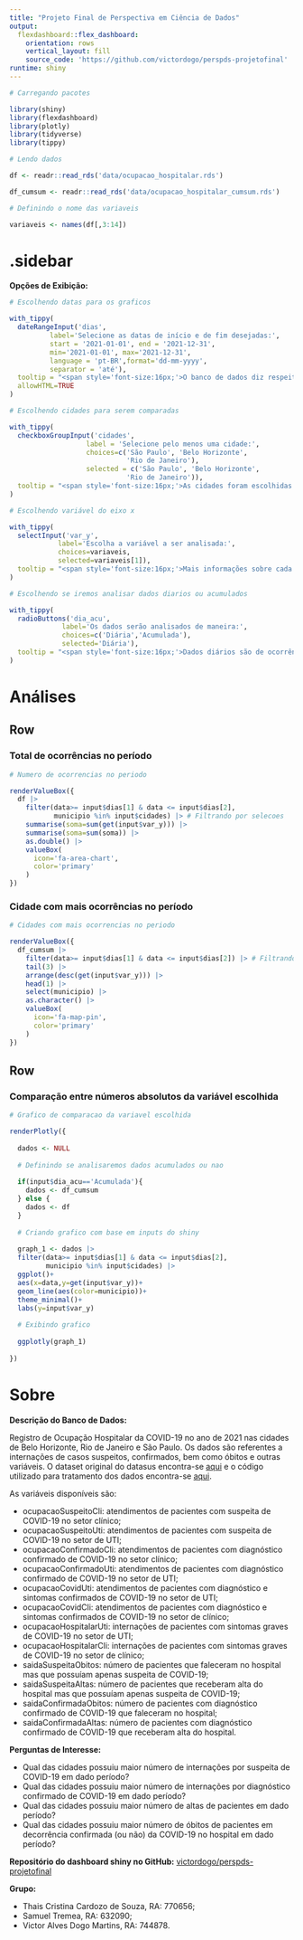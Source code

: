 ```yaml
---
title: "Projeto Final de Perspectiva em Ciência de Dados"
output: 
  flexdashboard::flex_dashboard:
    orientation: rows
    vertical_layout: fill
    source_code: 'https://github.com/victordogo/perspds-projetofinal'
runtime: shiny
---
```


```r

# Carregando pacotes

library(shiny)
library(flexdashboard)
library(plotly)
library(tidyverse)
library(tippy)

```

```r

# Lendo dados

df <- readr::read_rds('data/ocupacao_hospitalar.rds')

df_cumsum <- readr::read_rds('data/ocupacao_hospitalar_cumsum.rds')

# Definindo o nome das variaveis

variaveis <- names(df[,3:14])

```


 {.sidebar data-width=350}
===============================================================

**Opções de Exibição:**

```r

# Escolhendo datas para os graficos

with_tippy(
  dateRangeInput('dias', 
          label='Selecione as datas de início e de fim desejadas:',
          start = '2021-01-01', end = '2021-12-31',
          min='2021-01-01', max='2021-12-31',
          language = 'pt-BR',format='dd-mm-yyyy',
          separator = 'até'),
  tooltip = "<span style='font-size:16px;'>O banco de dados diz respeito às ocorrências no ano de 2021.<span>",
  allowHTML=TRUE
)

# Escolhendo cidades para serem comparadas

with_tippy(
  checkboxGroupInput('cidades',
                   label = 'Selecione pelo menos uma cidade:',
                   choices=c('São Paulo', 'Belo Horizonte',
                             'Rio de Janeiro'),
                   selected = c('São Paulo', 'Belo Horizonte',
                             'Rio de Janeiro')),
  tooltip = "<span style='font-size:16px;'>As cidades foram escolhidas por serem algumas das mais atingidas pela pandemia.<span>"
)

# Escolhendo variável do eixo x

with_tippy(
  selectInput('var_y',
            label='Escolha a variável a ser analisada:',
            choices=variaveis,
            selected=variaveis[1]),
  tooltip = "<span style='font-size:16px;'>Mais informações sobre cada variável podem ser vistas na aba 'Sobre'.<span>"
)

# Escolhendo se iremos analisar dados diarios ou acumulados

with_tippy(
  radioButtons('dia_acu',
             label='Os dados serão analisados de maneira:',
             choices=c('Diária','Acumulada'),
             selected='Diária'),
  tooltip = "<span style='font-size:16px;'>Dados diários são de ocorrências apenas daquele dia; dados acumulados são de ocorrência incluindo determinado dia e todos anteriores a ele.<span>"
)


```



Análises
================================================================

Row
------------------------------------------------------------------

### Total de ocorrências no período {.value-box}

```r

# Numero de ocorrencias no periodo

renderValueBox({
  df |> 
    filter(data>= input$dias[1] & data <= input$dias[2],
           municipio %in% input$cidades) |> # Filtrando por selecoes
    summarise(soma=sum(get(input$var_y))) |> 
    summarise(soma=sum(soma)) |> 
    as.double() |> 
    valueBox(
      icon='fa-area-chart',
      color='primary'
    )
})

```

### Cidade com mais ocorrências no período {.value-box}

```r

# Cidades com mais ocorrencias no periodo

renderValueBox({
  df_cumsum |> 
    filter(data>= input$dias[1] & data <= input$dias[2]) |> # Filtrando por selecoes
    tail(3) |> 
    arrange(desc(get(input$var_y))) |> 
    head(1) |> 
    select(municipio) |> 
    as.character() |> 
    valueBox(
      icon='fa-map-pin',
      color='primary'
    )
})

```

Row {data-width=250}
-------------------------------------------------------------------

### Comparação entre números absolutos da variável escolhida

```r

# Grafico de comparacao da variavel escolhida

renderPlotly({
  
  dados <- NULL
  
  # Definindo se analisaremos dados acumulados ou nao
  
  if(input$dia_acu=='Acumulada'){
    dados <- df_cumsum
  } else {
    dados <- df
  }
  
  # Criando grafico com base em inputs do shiny
  
  graph_1 <- dados |> 
  filter(data>= input$dias[1] & data <= input$dias[2],
         municipio %in% input$cidades) |>
  ggplot()+
  aes(x=data,y=get(input$var_y))+
  geom_line(aes(color=municipio))+
  theme_minimal()+
  labs(y=input$var_y)
  
  # Exibindo grafico
  
  ggplotly(graph_1)
  
})

```


Sobre
================================================================

**Descrição do Banco de Dados:**

Registro de Ocupação Hospitalar da COVID-19 no ano de 2021 nas cidades de Belo Horizonte, Rio de Janeiro e São Paulo. Os dados são referentes a internações de casos suspeitos, confirmados, bem como óbitos e outras variáveis. O dataset original do datasus encontra-se [aqui](https://opendatasus.saude.gov.br/dataset/registro-de-ocupacao-hospitalar-covid-19) e o código utilizado para tratamento dos dados encontra-se [aqui](https://github.com/victordogo/perspds-projetofinal/blob/master/data-raw/ocupacao_hospitalar.R).

As variáveis disponíveis são:

* ocupacaoSuspeitoCli: atendimentos de pacientes com suspeita de COVID-19 no setor clínico;
* ocupacaoSuspeitoUti: atendimentos de pacientes com suspeita de COVID-19 no setor de UTI;
* ocupacaoConfirmadoCli: atendimentos de pacientes com diagnóstico confirmado de COVID-19 no setor clínico;
* ocupacaoConfirmadoUti: atendimentos de pacientes com diagnóstico confirmado de COVID-19 no setor de UTI;
* ocupacaoCovidUti: atendimentos de pacientes com diagnóstico e sintomas confirmados de COVID-19 no setor de UTI;
* ocupacaoCovidCli: atendimentos de pacientes com diagnóstico e sintomas confirmados de COVID-19 no setor de clínico;
* ocupacaoHospitalarUti: internações de pacientes com sintomas graves de COVID-19 no setor de UTI;
* ocupacaoHospitalarCli: internações de pacientes com sintomas graves de COVID-19 no setor de clínico;
* saidaSuspeitaObitos: número de pacientes que faleceram no hospital mas que possuíam apenas suspeita de COVID-19;
* saidaSuspeitaAltas: número de pacientes que receberam alta do hospital mas que possuíam apenas suspeita de COVID-19;
* saidaConfirmadaObitos: número de pacientes com diagnóstico confirmado de COVID-19 que faleceram no hospital;
* saidaConfirmadaAltas: número de pacientes com diagnóstico confirmado de COVID-19 que receberam alta do hospital.


**Perguntas de Interesse:**

* Qual das cidades possuiu maior número de internações por suspeita de COVID-19 em dado período?
* Qual das cidades possuiu maior número de internações por diagnóstico confirmado de COVID-19 em dado período?
* Qual das cidades possuiu maior número de altas de pacientes em dado período?
* Qual das cidades possuiu maior número de óbitos de pacientes em decorrência confirmada (ou não) da COVID-19 no hospital em dado período?


**Repositório do dashboard shiny no GitHub:** [victordogo/perspds-projetofinal](https://github.com/victordogo/perspds-projetofinal)


**Grupo:**

* Thais Cristina Cardozo de Souza, RA: 770656;
* Samuel Tremea, RA: 632090;
* Victor Alves Dogo Martins, RA: 744878.
